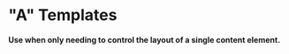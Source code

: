 
<Meta
  title="layout/Page/Template Library/A Templates"
  component={Page}
  decorators={[ContainerLarge]}
/>

# "A" Templates

#### Use when only needing to control the layout of a single content element.

<Preview withToolbar>
  <Story name="A_01">
    <Page
      id="Template A_01"
      template="A_01"
      A={{
        id: "A",
        content: "",
      }}
    />
  </Story>
</Preview>
